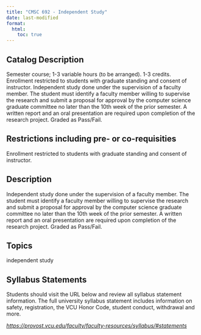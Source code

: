 ```yaml
---
title: "CMSC 692 - Independent Study"
date: last-modified
format:
  html:
    toc: true
---
```


## Catalog Description

Semester course; 1-3 variable hours (to be arranged). 1-3 credits. Enrollment restricted to students with graduate standing and consent of instructor. Independent study done under the supervision of a faculty member. The student must identify a faculty member willing to supervise the research and submit a proposal for approval by the computer science graduate committee no later than the 10th week of the prior semester. A written report and an oral presentation are required upon completion of the research project. Graded as Pass/Fail.


## Restrictions including pre- or co-requisities
 
Enrollment restricted to students with graduate standing and consent of instructor.

## Description

Independent study done under the supervision of a faculty member. The student must identify a faculty member willing to supervise the research and submit a proposal for approval by the computer science graduate committee no later than the 10th week of the prior semester. A written report and an oral presentation are required upon completion of the research project. Graded as Pass/Fail.

## Topics

independent study

## Syllabus Statements

Students should visit the URL below and review all syllabus statement information. The full university syllabus statement includes information on safety, registration, the VCU Honor Code, student conduct, withdrawal and more.

*<https://provost.vcu.edu/faculty/faculty-resources/syllabus/#statements>*


